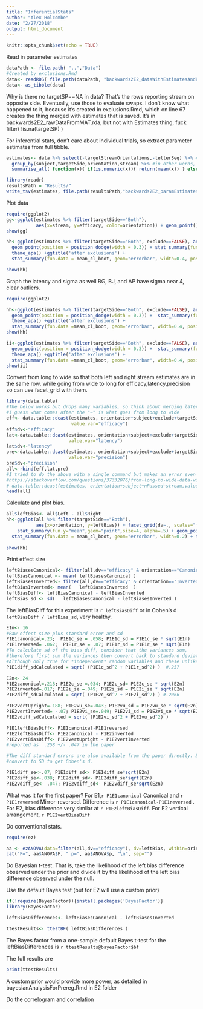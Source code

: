 ```yaml
---
title: "InferentialStats"
author: "Alex Holcombe"
date: "2/27/2018"
output: html_document
---
```


```r
knitr::opts_chunk$set(echo = TRUE)
```

Read in parameter estimates

```r
dataPath <- file.path( "..","Data")
#Created by exclusions.Rmd
data<- readRDS( file.path(dataPath, "backwards2E2_dataWithEstimatesAndExcludeColumn.rda") ) 
data<- as_tibble(data)
```

Why is there no targetSP==NA in data? That's the rows reporting stream on opposite side. Eventually, use those to evaluate swaps. I don't know what happened to it, because it's created in 
exclusions.Rmd, which on line 67 creates the thing merged with estimates that is saved. 
It's in backwards2E2_rawDataFromMAT.rda, but not with Estimates thing, fuck
filter( !is.na(targetSP) )


For inferential stats, don't care about individual trials, so extract parameter estimates from full tibble.

```r

estimates<- data %>% select(-targetStreamOrientations,-letterSeq) %>% #can't include list columns
  group_by(subject,targetSide,orientation,stream) %>% #in other words, average over trials 
  summarise_all( function(x){ if(is.numeric(x)){ return(mean(x)) } else{ nth(x,-1) } })

library(readr)
resultsPath = "Results/"
write_tsv(estimates, file.path(resultsPath,"backwards2E2_paramEstimatesWithExcludeColumn.tsv"))

```

Plot data

```r
require(ggplot2)
gg<-ggplot(estimates %>% filter(targetSide=="Both"), 
           aes(x=stream, y=efficacy, color=orientation)) + geom_point() + stat_summary(fun.y="mean",geom="point",size=8, alpha=.5) + theme_apa() +ggtitle('nobody excluded')
show(gg)

hh<-ggplot(estimates %>% filter(targetSide=="Both", exclude==FALSE), aes(x=stream, y=efficacy, color=orientation)) + 
  geom_point(position = position_dodge(width = 0.3)) + stat_summary(fun.y="mean",geom="point",size=4, alpha=.5, position = position_dodge(width = 0.3)) + 
  theme_apa() +ggtitle('after exclusions') + 
  stat_summary(fun.data = mean_cl_boot, geom="errorbar", width=0.4, position = position_dodge(width = 0.3))

show(hh)

```

Graph the latency and sigma as well
BG, BJ, and AP have sigma near 4, clear outliers.

```r
require(ggplot2)

hh<-ggplot(estimates %>% filter(targetSide=="Both", exclude==FALSE), aes(x=stream, y=latency, color=orientation)) + 
  geom_point(position = position_dodge(width = 0.3)) +  stat_summary(fun.y="mean",geom="point",size=4, alpha=.5, position = position_dodge(width = 0.3)) + 
  theme_apa() +ggtitle('after exclusions') + 
  stat_summary(fun.data =mean_cl_boot, geom="errorbar", width=0.4, position = position_dodge(width = 0.3))
show(hh)

ii<-ggplot(estimates %>% filter(targetSide=="Both", exclude==FALSE), aes(x=stream, y=precision, color=orientation)) + 
  geom_point(position = position_dodge(width = 0.3)) +  stat_summary(fun.y="mean",geom="point",size=4, alpha=.5, position = position_dodge(width = 0.3)) + 
  theme_apa() +ggtitle('after exclusions') + 
  stat_summary(fun.data =mean_cl_boot, geom="errorbar", width=0.4, position = position_dodge(width = 0.3))
show(ii)

```


Convert from long to wide so that both left and right stream estimates are in the same row, while going from wide to long for efficacy,latency,precision so can use facet_grid with them.

```r

library(data.table)
#The below works but drops many variables, so think about merging later
#I guess what comes after the "~" is what goes from long to wide
eff<- data.table::dcast(estimates, orientation+subject+exclude+targetSide~stream,
                        value.var="efficacy")
eff$dv<-"efficacy"
lat<-data.table::dcast(estimates, orientation+subject+exclude+targetSide~stream,
                       value.var="latency") 
lat$dv<-"latency"
pre<-data.table::dcast(estimates, orientation+subject+exclude+targetSide~stream,
                       value.var="precision") 
pre$dv<-"precision"
all<-rbind(eff,lat,pre)
#I tried to do the above with a single command but makes an error even though StackOverflow example works
#https://stackoverflow.com/questions/37332076/from-long-to-wide-data-with-multiple-columns/37332345
# data.table::dcast(estimates, orientation+subject+nPassed~stream,value.var=c("efficacy","latency"))
head(all)
```

Calculate and plot bias. 
```r
all$leftBias<- all$Left - all$Right
hh<-ggplot(all %>% filter(targetSide=="Both"), 
           aes(x=orientation, y=leftBias)) + facet_grid(dv~., scales="free") +
    stat_summary(fun.y="mean",geom="point",size=4, alpha=.5) + geom_point() +
  stat_summary(fun.data = mean_cl_boot, geom="errorbar", width=0.2) + theme_apa() +
  
show(hh)
```

Print effect size
```r
leftBiasesCanonical<- filter(all,dv=="efficacy" & orientation=="Canonical")$leftBias
leftBiasCanonical <- mean( leftBiasesCanonical )
leftBiasesInverted<- filter(all,dv=="efficacy" & orientation=="Inverted")$leftBias
leftBiasInverted<- mean(   leftBiasesInverted  )
leftBiasDiff<- leftBiasCanonical - leftBiasInverted
leftBias_sd <- sd(   leftBiasesCanonical - leftBiasesInverted )
```

The leftBiasDiff for this experiment is `r leftBiasDiff` or in Cohen's d `leftBiasDiff / leftBias_sd`, very healthy.


```r
E1n<- 16
#Raw effect size plus standard error and sd
P1E1canonical=.23;  P1E1c_se = .058; P1E1c_sd = P1E1c_se * sqrt(E1n)
P1E1reversed= .062;  P1E1r_se = .07; P1E1r_sd = P1E1r_se * sqrt(E1n)
#To calculate sd of the bias diff, consider that the variances sum,
#therefore first sum the variances then convert back to standard deviation
#Although only true for *independent* random variables and these unlikely to be totally independent
P1E1diff_sdCalculated = sqrt( (P1E1c_sd^2 + P1E1r_sd^2) )  #.257

E2n<- 24
P1E2canonical=.218; P1E2c_se =.034; P1E2c_sd= P1E2c_se * sqrt(E2n)
P1E2inverted=.017; P1E2i_se =.049; P1E2i_sd = P1E2i_se * sqrt(E2n)
P1E2diff_sdCalculated = sqrt( (P1E2c_sd^2 + P1E2i_sd^2) ) #.2066

P1E2vertUpright=.188; P1E2vu_se=.043; P1E2vu_sd = P1E2vu_se * sqrt(E2n)
P1E2vertInverted= -.07; P1E2vi_se=.049; P1E2vi_sd = P1E2vi_se * sqrt(E2n)
P1E2vdiff_sdCalculated = sqrt( (P1E2vi_sd^2 + P1E2vu_sd^2) )

P1E1leftBiasDiff<- P1E1canonical-P1E1reversed
P1E2leftBiasDiff<- P1E2canonical - P1E2inverted
P1E2vertBiasDiff<- P1E2vertUpright - P1E2vertInverted
#reported as  .258 +/- .047 in the paper

#The diff standard errors are also available from the paper directly. But still need to 
#convert to SD to get Cohen's d.

P1E1diff_se<-.07; P1E1diff_sd<- P1E1diff_se*sqrt(E2n) 
P1E2diff_se<-.038; P1E2diff_sd<- P1E2diff_se*sqrt(E2n) 
P1E2vdiff_se<- .047; P1E2vdiff_sd<- P1E2vdiff_se*sqrt(E2n)

```

What was it for the first paper? For E1,`r P1E1canonical`  Canonical and 
`r P1E1reversed` Mirror-reversed. Difference is `r P1E1canonical-P1E1reversed`
. For E2, bias difference very similar at `r P1E2leftBiasDiff`.
For E2 vertical arrangement, `r P1E2vertBiasDiff`


Do conventional stats.
```r

require(ez)

aa <- ezANOVA(data=filter(all,dv=="efficacy"), dv=leftBias, within=orientation, wid=subject)
cat("F=", aa$ANOVA$F, " p=", aa$ANOVA$p, "\n", sep="")

```

Do Bayesian t-test. That is, take the likelihood of the left bias difference observed under the prior and divide it by the likelihood of the left bias difference observed under the null.

Use the default Bayes test (but for E2 will use a custom prior)

```r
if(!require(BayesFactor)){install.packages('BayesFactor')}
library(BayesFactor)

leftBiasDifferences<- leftBiasesCanonical - leftBiasesInverted

ttestResults<- ttestBF( leftBiasDifferences )

```


The Bayes factor from a one-sample default Bayes t-test for the leftBiasDifferences is `r ttestResults@bayesFactor$bf`

The full results are 
```r 
print(ttestResults)
```

A custom prior would provide more power, as detailed in bayesianAnalysisForPrereg.Rmd in E2 folder

Do the correlogram and correlation

